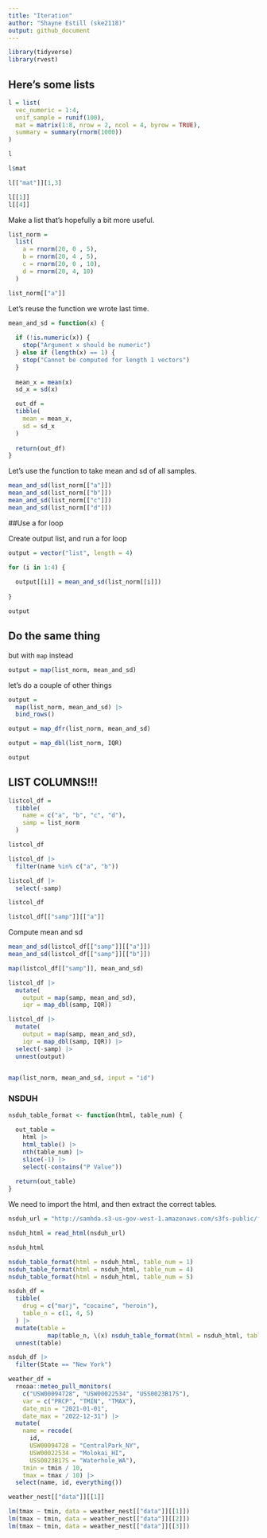 ```yaml
---
title: "Iteration"
author: "Shayne Estill (ske2118)"
output: github_document
---
```


```r
library(tidyverse)
library(rvest)
```


## Here's some lists

```r
l = list(
  vec_numeric = 1:4,
  unif_sample = runif(100),
  mat = matrix(1:8, nrow = 2, ncol = 4, byrow = TRUE),
  summary = summary(rnorm(1000))
)

l

l$mat

l[["mat"]][1,3]

l[[1]]
l[[4]]
```


Make a list that's hopefully a bit more useful.

```r
list_norm = 
  list(
    a = rnorm(20, 0 , 5),
    b = rnorm(20, 4 , 5),
    c = rnorm(20, 0 , 10),
    d = rnorm(20, 4, 10)
  )

list_norm[["a"]]
```

Let's reuse the function we wrote last time.

```r
mean_and_sd = function(x) {
  
  if (!is.numeric(x)) {
    stop("Argument x should be numeric")
  } else if (length(x) == 1) {
    stop("Cannot be computed for length 1 vectors")
  }
  
  mean_x = mean(x)
  sd_x = sd(x)

  out_df = 
  tibble(
    mean = mean_x, 
    sd = sd_x
  )
  
  return(out_df)
}
```

Let's use the function to take mean and sd of all samples.

```r
mean_and_sd(list_norm[["a"]])
mean_and_sd(list_norm[["b"]])
mean_and_sd(list_norm[["c"]])
mean_and_sd(list_norm[["d"]])
```

##Use a for loop

Create output list, and run a for loop

```r
output = vector("list", length = 4)

for (i in 1:4) {
  
  output[[i]] = mean_and_sd(list_norm[[i]])
  
}

output

```

## Do the same thing

but with `map` instead

```r
output = map(list_norm, mean_and_sd)
```


let's do a couple of other things

```r
output = 
  map(list_norm, mean_and_sd) |>
  bind_rows()

output = map_dfr(list_norm, mean_and_sd)

output = map_dbl(list_norm, IQR)

output
```


## LIST COLUMNS!!!

```r
listcol_df = 
  tibble(
    name = c("a", "b", "c", "d"),
    samp = list_norm
  )

listcol_df

listcol_df |>
  filter(name %in% c("a", "b"))

listcol_df |>
  select(-samp)

listcol_df
```

```r
listcol_df[["samp"]][["a"]]
```

Compute mean and sd

```r
mean_and_sd(listcol_df[["samp"]][["a"]])
mean_and_sd(listcol_df[["samp"]][["b"]])

map(listcol_df[["samp"]], mean_and_sd)
```

```r
listcol_df |>
  mutate(
    output = map(samp, mean_and_sd),
    iqr = map_dbl(samp, IQR))

listcol_df |>
  mutate(
    output = map(samp, mean_and_sd), 
    iqr = map_dbl(samp, IQR)) |>
  select(-samp) |>
  unnest(output)
  
```

```r
map(list_norm, mean_and_sd, input = "id")

```


### NSDUH

```r
nsduh_table_format <- function(html, table_num) {
  
  out_table = 
    html |> 
    html_table() |> 
    nth(table_num) |>
    slice(-1) |> 
    select(-contains("P Value")) 
   
  return(out_table)
}
```


We need to import the html, and then extract the correct tables. 
```r
nsduh_url = "http://samhda.s3-us-gov-west-1.amazonaws.com/s3fs-public/field-uploads/2k15StateFiles/NSDUHsaeShortTermCHG2015.htm"

nsduh_html = read_html(nsduh_url)

nsduh_html

```


```r
nsduh_table_format(html = nsduh_html, table_num = 1)
nsduh_table_format(html = nsduh_html, table_num = 4)
nsduh_table_format(html = nsduh_html, table_num = 5)
```

```r
nsduh_df = 
  tibble(
    drug = c("marj", "cocaine", "heroin"),
    table_n = c(1, 4, 5)
  ) |>
  mutate(table = 
           map(table_n, \(x) nsduh_table_format(html = nsduh_html, table_num = x))) |>
  unnest(table)

nsduh_df |>
  filter(State == "New York")
```

```r
weather_df = 
  rnoaa::meteo_pull_monitors(
    c("USW00094728", "USW00022534", "USS0023B17S"),
    var = c("PRCP", "TMIN", "TMAX"), 
    date_min = "2021-01-01",
    date_max = "2022-12-31") |>
  mutate(
    name = recode(
      id, 
      USW00094728 = "CentralPark_NY", 
      USW00022534 = "Molokai_HI",
      USS0023B17S = "Waterhole_WA"),
    tmin = tmin / 10,
    tmax = tmax / 10) |>
  select(name, id, everything())
```


```r
weather_nest[["data"]][[1]]
```

```r
lm(tmax ~ tmin, data = weather_nest[["data"]][[1]])
lm(tmax ~ tmin, data = weather_nest[["data"]][[2]])
lm(tmax ~ tmin, data = weather_nest[["data"]][[3]])

```

